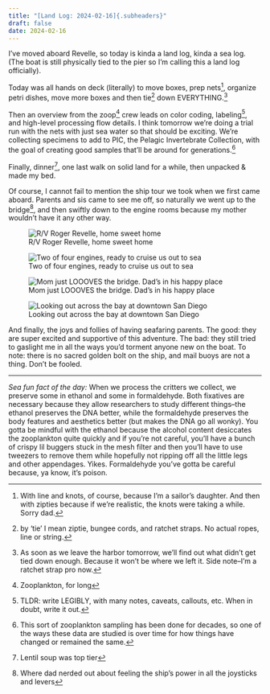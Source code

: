 ```yaml
---
title: "[Land Log: 2024-02-16]{.subheaders}"
draft: false
date: 2024-02-16
---
```


::: {.div .bodyfont}

I've moved aboard Revelle, so today is kinda a land log, kinda a sea log. (The boat is still physically tied to the pier so I'm calling this a land log officially).

Today was all hands on deck (literally) to move boxes, prep nets^[With line and knots, of course, because I'm a sailor's daughter. And then with zipties because if we're realistic, the knots were taking a while. Sorry dad.], organize petri dishes, move more boxes and then tie^[by 'tie' I mean ziptie, bungee cords, and ratchet straps. No actual ropes, line or string.] down EVERYTHING.^[As soon as we leave the harbor tomorrow, we'll find out what didn't get tied down enough. Because it won't be where we left it. Side note--I'm a ratchet strap pro now.]

Then an overview from the zoop^[Zooplankton, for long] crew leads on color coding, labeling^[TLDR: write LEGIBLY, with many notes, caveats, callouts, etc. When in doubt, write it out.], and high-level processing flow details. I think tomorrow we're doing a trial run with the nets with just sea water so that should be exciting. We're collecting specimens to add to PIC, the Pelagic Invertebrate Collection, with the goal of creating good samples that'll be around for generations.^[This sort of zooplankton sampling has been done for decades, so one of the ways these data are studied is over time for how things have changed or remained the same.]

Finally, dinner^[Lentil soup was top tier], one last walk on solid land for a while, then unpacked & made my bed.

Of course, I cannot fail to mention the ship tour we took when we first came aboard. Parents and sis came to see me off, so naturally we went up to the bridge^[Where dad nerded out about feeling the ship's power in all the joysticks and levers], and then swiftly down to the engine rooms because my mother wouldn't have it any other way. 

::: {layout-ncol=2}
![R/V Roger Revelle, home sweet home](pics/revelle.jpg){fig-alt="side image of r/v roger revelle, blue-hulled ship with white writing on the side, and assorted scientific instruments on top."}

![Two of four engines, ready to cruise us out to sea](pics/engineroom.jpg){fig-alt="down in the engine room, this is two of four yellow engines"}
:::
::: {layout-ncol=2}
![Mom just LOOOVES the bridge. Dad's in his happy place](pics/bridge_parents.jpg){fig-alt="Two adults, Caro's parents, standing on the bridge of a ship, surrounded by navigational controls"}

![Looking out across the bay at downtown San Diego](pics/sd_skyline.jpg){fig-alt="Night image of city skyline in the distance, across the water."}
:::
And finally, the joys and follies of having seafaring parents. The good: they are super excited and supportive of this adventure. The bad: they still tried to gaslight me in all the ways you'd torment anyone new on the boat. To note: there is no sacred golden bolt on the ship, and mail buoys are not a thing. Don't be fooled.

----
*Sea fun fact of the day:* When we process the critters we collect, we preserve some in ethanol and some in formaldehyde. Both fixatives are necessary because they allow researchers to study different things--the ethanol preserves the DNA better, while the formaldehyde preserves the body features and aesthetics better (but makes the DNA go all wonky). You gotta be mindful with the ethanol because the alcohol content desiccates the zooplankton quite quickly and if you're not careful, you'll have a bunch of crispy lil buggers stuck in the mesh filter and then you'll have to use tweezers to remove them while hopefully not ripping off all the little legs and other appendages. Yikes. 
Formaldehyde you've gotta be careful because, ya know, it's poison. 


:::